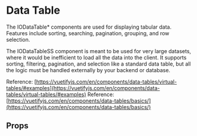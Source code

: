 
<Meta of={DataTableSS} />

# Data Table

The IODataTable* components are used for displaying tabular data. Features include sorting, searching, pagination, grouping, and row selection.

The IODataTableSS component is meant to be used for very large datasets, where it would be inefficient to load all the data into the client. It supports sorting, filtering, pagination, and selection like a standard data table, but all the logic must be handled externally by your backend or database.

Reference: [https://vuetifyjs.com/en/components/data-tables/virtual-tables/#examples](https://vuetifyjs.com/en/components/data-tables/virtual-tables/#examples)
Reference: [https://vuetifyjs.com/en/components/data-tables/basics/](https://vuetifyjs.com/en/components/data-tables/basics/)

<Primary />

## Props

<Controls />

